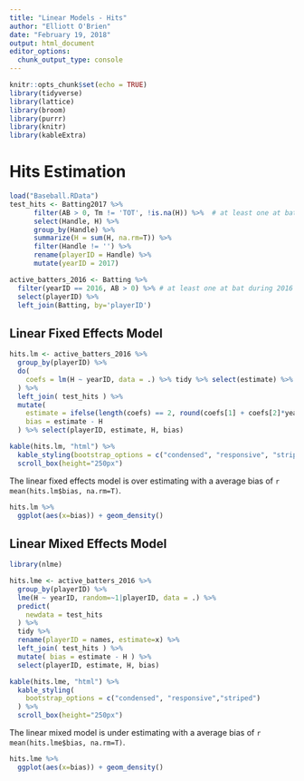 ```yaml
---
title: "Linear Models - Hits"
author: "Elliott O'Brien"
date: "February 19, 2018"
output: html_document
editor_options: 
  chunk_output_type: console
---
```


```r
knitr::opts_chunk$set(echo = TRUE)
library(tidyverse)
library(lattice)
library(broom)
library(purrr)
library(knitr)
library(kableExtra)
```

# Hits Estimation

```r
load("Baseball.RData")
test_hits <- Batting2017 %>% 
      filter(AB > 0, Tm != 'TOT', !is.na(H)) %>%  # at least one at bat during 2016 year, remove total rows
      select(Handle, H) %>%
      group_by(Handle) %>%
      summarize(H = sum(H, na.rm=T)) %>%
      filter(Handle != '') %>%
      rename(playerID = Handle) %>%
      mutate(yearID = 2017)
```

```r
active_batters_2016 <- Batting %>% 
  filter(yearID == 2016, AB > 0) %>% # at least one at bat during 2016 year
  select(playerID) %>% 
  left_join(Batting, by='playerID')
```

## Linear Fixed Effects Model

```r
hits.lm <- active_batters_2016 %>%
  group_by(playerID) %>% 
  do(
    coefs = lm(H ~ yearID, data = .) %>% tidy %>% select(estimate) %>% unlist # replace with a function
  ) %>% 
  left_join( test_hits ) %>%
  mutate(
    estimate = ifelse(length(coefs) == 2, round(coefs[1] + coefs[2]*yearID), round(coefs[1])),
    bias = estimate - H
  ) %>% select(playerID, estimate, H, bias)

kable(hits.lm, "html") %>%
  kable_styling(bootstrap_options = c("condensed", "responsive", "striped")) %>%
  scroll_box(height="250px")
```

The linear fixed effects model is over estimating with a average bias of `r mean(hits.lm$bias, na.rm=T)`.

```r
hits.lm %>% 
  ggplot(aes(x=bias)) + geom_density()
```


## Linear Mixed Effects Model

```r
library(nlme)

hits.lme <- active_batters_2016 %>%
  group_by(playerID) %>%
  lme(H ~ yearID, random=~1|playerID, data = .) %>% 
  predict(
    newdata = test_hits
  ) %>% 
  tidy %>%
  rename(playerID = names, estimate=x) %>%
  left_join( test_hits ) %>%
  mutate( bias = estimate - H ) %>%
  select(playerID, estimate, H, bias)

kable(hits.lme, "html") %>%
  kable_styling(
    bootstrap_options = c("condensed", "responsive","striped")
  ) %>%
  scroll_box(height="250px")
```

The linear mixed model is under estimating with a average bias of `r mean(hits.lme$bias, na.rm=T)`.

```r
hits.lme %>% 
  ggplot(aes(x=bias)) + geom_density()
```
